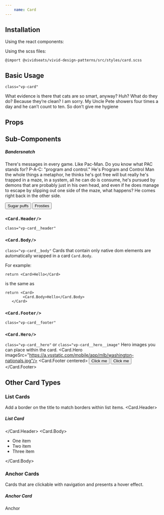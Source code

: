 ```yaml
---
    name: Card
---
```



## Installation
Using the react components:


Using the scss files:

    @import @vividseats/vivid-design-patterns/src/styles/card.scss

## Basic Usage
`class="vp-card"`

<Playground>
<Card>
    <p className="vp-type-body1">
    What evidence is there that cats are so smart, anyway? Huh? What do they do? Because they’re clean? I am sorry. My Uncle Pete showers four times a day and he can’t count to ten. So don’t give me hygiene
</p>
</Card>
</Playground>

## Props
<PropsTable of={Card}/>

## Sub-Components

<Playground>
    <Card>
        <Card.Header>
            <h5 className="vp-type-headline6">Bandersnatch</h5>
        </Card.Header>
        <Card.Body>
        <p className="vp-type-body1">There's messages in every game. Like Pac-Man. Do you know what PAC stands for? P-A-C: "program and control." He's Program and Control Man the whole things a metaphor, he thinks he's got free will but really he's trapped in a maze, in a system, all he can do is consume, he's pursued by demons that are probably just in his own head, and even if he does manage to escape by slipping out one side of the maze, what happens? He comes right back in the other side.</p>
        </Card.Body>
        <Card.Footer>
            <Button type='text' muted>
                Sugar puffs
            </Button>
            <Button type='text'>
                Frosties
            </Button>
        </Card.Footer>
    </Card>
</Playground>

### `<Card.Header/>`
`class="vp-card__header"`
<PropsTable of={Card.Header}/>

### `<Card.Body/>`
`class="vp-card__body"`
<PropsTable of={Card.Body}/>
Cards that contain only native dom elements are automatically wrapped in a card `Card.Body`.

For example:

    return <Card>Hello</Card>

is the same as

    return <Card>
            <Card.Body>Hello</Card.Body>
       </Card>

### `<Card.Footer/>`
`class="vp-card__footer"`
<PropsTable of={Card.Footer}/>

### `<Card.Hero/>`
`class="vp-card__hero"` or `class="vp-card__hero__image"`
Hero images you can place within the card.
<Playground>
    <Card>
        <Card.Hero imageSrc="https://a.vsstatic.com/mobile/app/mlb/washington-nationals.jpg"/>
        <Card.Footer centered>
            <Button importance="text">Click me</Button>
            <Button importance="text" muted>Click me</Button>
        </Card.Footer>
    </Card>
</Playground>

<PropsTable of={Card.Hero}/>

## Other Card Types
### List Cards
Add a border on the title to match borders within list items.
<Playground>
    <Card type="list">
        <Card.Header>
            <h5 className="vp-type-headline6">List Card</h5>
        </Card.Header>
        <Card.Body>
            <ul>
                <li> One item </li>
                <li> Two item </li>
                <li> Three item </li>
            </ul>
        </Card.Body>
    </Card>
</Playground>

### Anchor Cards
Cards that are clickable with navigation and presents a hover effect.

<Playground>
    <Card type="anchor">
        <Card.Header>
            <h5 className="vp-type-headline6">Anchor Card</h5>
        </Card.Header>
        <Card.Body>
            Anchor
        </Card.Body>
    </Card>
</Playground>